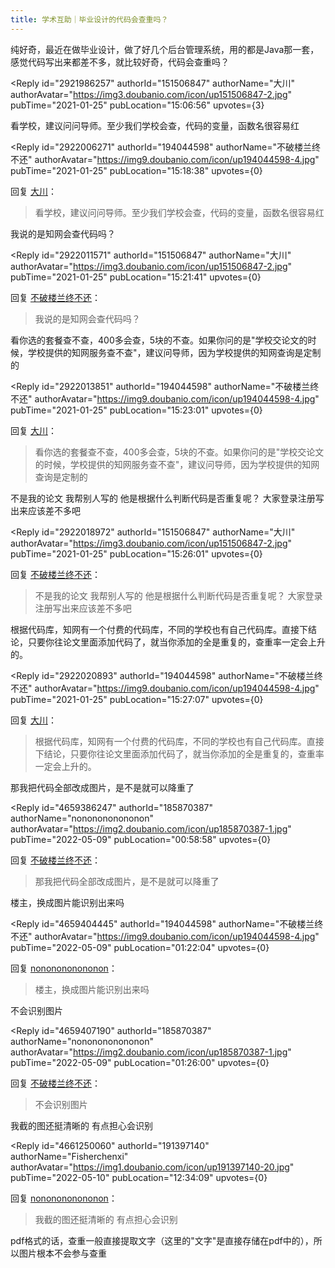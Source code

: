 ```yaml
---
title: 学术互助｜毕业设计的代码会查重吗？
---
```



<Forum groupName="今天你写bug了么?" groupUrl="https://www.douban.com/group/a_bug/" archivedAt="2025-05-16T16:32:52.573Z">
  <Post
    id="209433610"
    title="学术互助｜毕业设计的代码会查重吗？"
    url="https://www.douban.com/group/topic/209433610/?_spm_id=MTk0MDQ0NTk4"
    pubTime="2022-05-10"
    highlightUserId="191397140"
  >
纯好奇，最近在做毕业设计，做了好几个后台管理系统，用的都是Java那一套，感觉代码写出来都差不多，就比较好奇，代码会查重吗？

<Reply
  id="2921986257"
  authorId="151506847"
  authorName="大川"
  authorAvatar="https://img3.doubanio.com/icon/up151506847-2.jpg"
  pubTime="2021-01-25"
  pubLocation="15:06:56"
  upvotes={3}
>
看学校，建议问问导师。至少我们学校会查，代码的变量，函数名很容易红
</Reply>

<Reply
  id="2922006271"
  authorId="194044598"
  authorName="不破楼兰终不还"
  authorAvatar="https://img9.doubanio.com/icon/up194044598-4.jpg"
  pubTime="2021-01-25"
  pubLocation="15:18:38"
  upvotes={0}
>
回复 [大川](https://www.douban.com/people/151506847/)：
 > 看学校，建议问问导师。至少我们学校会查，代码的变量，函数名很容易红

我说的是知网会查代码吗？
</Reply>

<Reply
  id="2922011571"
  authorId="151506847"
  authorName="大川"
  authorAvatar="https://img3.doubanio.com/icon/up151506847-2.jpg"
  pubTime="2021-01-25"
  pubLocation="15:21:41"
  upvotes={0}
>
回复 [不破楼兰终不还](https://www.douban.com/people/194044598/)：
 > 我说的是知网会查代码吗？

看你选的套餐查不查，400多会查，5块的不查。如果你问的是"学校交论文的时候，学校提供的知网服务查不查"，建议问导师，因为学校提供的知网查询是定制的
</Reply>

<Reply
  id="2922013851"
  authorId="194044598"
  authorName="不破楼兰终不还"
  authorAvatar="https://img9.doubanio.com/icon/up194044598-4.jpg"
  pubTime="2021-01-25"
  pubLocation="15:23:01"
  upvotes={0}
>
回复 [大川](https://www.douban.com/people/151506847/)：
 > 看你选的套餐查不查，400多会查，5块的不查。如果你问的是"学校交论文的时候，学校提供的知网服务查不查"，建议问导师，因为学校提供的知网查询是定制的

不是我的论文 我帮别人写的 他是根据什么判断代码是否重复呢？
大家登录注册写出来应该差不多吧
</Reply>

<Reply
  id="2922018972"
  authorId="151506847"
  authorName="大川"
  authorAvatar="https://img3.doubanio.com/icon/up151506847-2.jpg"
  pubTime="2021-01-25"
  pubLocation="15:26:01"
  upvotes={0}
>
回复 [不破楼兰终不还](https://www.douban.com/people/194044598/)：
 > 不是我的论文 我帮别人写的 他是根据什么判断代码是否重复呢？
> 大家登录注册写出来应该差不多吧

根据代码库，知网有一个付费的代码库，不同的学校也有自己代码库。直接下结论，只要你往论文里面添加代码了，就当你添加的全是重复的，查重率一定会上升的。
</Reply>

<Reply
  id="2922020893"
  authorId="194044598"
  authorName="不破楼兰终不还"
  authorAvatar="https://img9.doubanio.com/icon/up194044598-4.jpg"
  pubTime="2021-01-25"
  pubLocation="15:27:07"
  upvotes={0}
>
回复 [大川](https://www.douban.com/people/151506847/)：
 > 根据代码库，知网有一个付费的代码库，不同的学校也有自己代码库。直接下结论，只要你往论文里面添加代码了，就当你添加的全是重复的，查重率一定会上升的。

那我把代码全部改成图片，是不是就可以降重了
</Reply>

<Reply
  id="4659386247"
  authorId="185870387"
  authorName="nononononononon"
  authorAvatar="https://img2.doubanio.com/icon/up185870387-1.jpg"
  pubTime="2022-05-09"
  pubLocation="00:58:58"
  upvotes={0}
>
回复 [不破楼兰终不还](https://www.douban.com/people/194044598/)：
 > 那我把代码全部改成图片，是不是就可以降重了

楼主，换成图片能识别出来吗
</Reply>

<Reply
  id="4659404445"
  authorId="194044598"
  authorName="不破楼兰终不还"
  authorAvatar="https://img9.doubanio.com/icon/up194044598-4.jpg"
  pubTime="2022-05-09"
  pubLocation="01:22:04"
  upvotes={0}
>
回复 [nononononononon](https://www.douban.com/people/185870387/)：
 > 楼主，换成图片能识别出来吗

不会识别图片
</Reply>

<Reply
  id="4659407190"
  authorId="185870387"
  authorName="nononononononon"
  authorAvatar="https://img2.doubanio.com/icon/up185870387-1.jpg"
  pubTime="2022-05-09"
  pubLocation="01:26:00"
  upvotes={0}
>
回复 [不破楼兰终不还](https://www.douban.com/people/194044598/)：
 > 不会识别图片

我截的图还挺清晰的 有点担心会识别
</Reply>

<Reply
  id="4661250060"
  authorId="191397140"
  authorName="Fisherchenxi"
  authorAvatar="https://img1.doubanio.com/icon/up191397140-20.jpg"
  pubTime="2022-05-10"
  pubLocation="12:34:09"
  upvotes={0}
>
回复 [nononononononon](https://www.douban.com/people/185870387/)：
 > 我截的图还挺清晰的 有点担心会识别

pdf格式的话，查重一般直接提取文字（这里的"文字"是直接存储在pdf中的），所以图片根本不会参与查重
</Reply>
  </Post>
</Forum>
